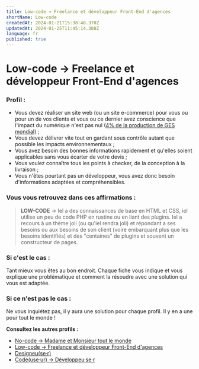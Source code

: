 ```yaml
---
title: Low-code → Freelance et développeur Front-End d'agences
shortName: Low-code
createdAt: 2024-01-21T15:38:48.370Z
updatedAt: 2024-01-25T11:45:14.388Z
language: fr
published: true
---
```


# Low-code → Freelance et développeur Front-End d'agences

### Profil :

- Vous devez réaliser un site web (ou un site e-commerce) pour vous ou pour un de vos clients et vous ou ce dernier avez conscience que l'impact du numérique n'est pas nul ([4% de la production de GES mondial](https://www.greenit.fr/etude-empreinte-environnementale-du-numerique-mondial/)) ;
- Vous devez délivrer vite tout en gardant sous contrôle autant que possible les impacts environnementaux ;
- Vous avez besoin des bonnes informations rapidement et qu'elles soient applicables sans vous écarter de votre devis ;
- Vous voulez connaître tous les points à checker, de la conception à la livraison ;
- Vous n'êtes pourtant pas un développeur, vous avez donc besoin d'informations adaptées et compréhensibles.

### Vous vous retrouvez dans ces affirmations :

> **LOW-CODE** → Iel a des connaissances de base en HTML et CSS, iel utilise un peu de code PHP en rustine ou en liant des plugins. Iel a recours à un thème joli (ou qu'iel rendra joli) et répondant a ses besoins ou aux besoins de son client (voire embarquant plus que les besoins identifiés) et des "centaines" de plugins et souvent un constructeur de pages.

### Si c'est le cas :

Tant mieux vous êtes au bon endroit. Chaque fiche vous indique et vous explique une problématique et comment la résoudre avec une solution qui vous est adaptée.

### Si ce n'est pas le cas :

Ne vous inquiétez pas, il y aura une solution pour chaque profil. Il y en a une pour tout le monde !

**Consultez les autres profils :**

- [No-code → Madame et Monsieur tout le monde](./no-code-madame-et-monsieur-tout-le-monde)
- [Low-code → Freelance et développeur Front-End d'agences](./low-code-freelance-et-developpeur-front-end-d-agences)
- [Designeu(se·r)](./designeuser)
- [Code(use·ur) → Développeu·se·r](./codeuseur-developpeuser)
